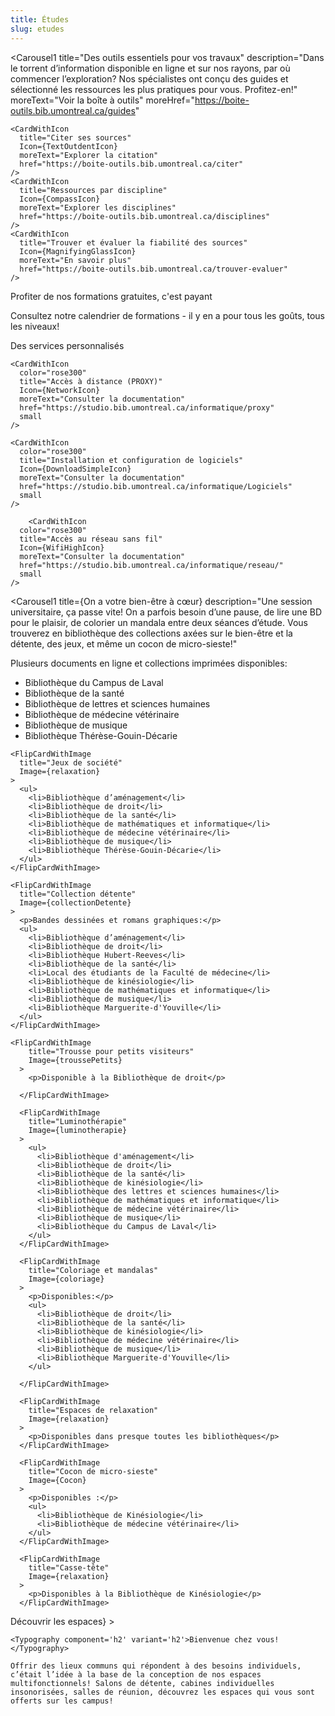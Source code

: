 ```yaml
---
title: Études
slug: etudes
---
```




<SuperHero
  title="On inspire la réussite"
  imageName='etudes'
/>

<Section>

  <Carousel1 
    title="Des outils essentiels pour vos travaux"
    description="Dans le torrent d’information disponible en ligne et sur nos rayons, par où commencer l’exploration? Nos spécialistes ont conçu des guides et sélectionné les ressources les plus pratiques pour vous. Profitez-en!"
    moreText="Voir la boîte à outils"
    moreHref="https://boite-outils.bib.umontreal.ca/guides"
  >
    <CardWithIcon
      title="Citer ses sources"
      Icon={TextOutdentIcon}
      moreText="Explorer la citation"
      href="https://boite-outils.bib.umontreal.ca/citer"
    />
    <CardWithIcon
      title="Ressources par discipline"
      Icon={CompassIcon}
      moreText="Explorer les disciplines"
      href="https://boite-outils.bib.umontreal.ca/disciplines"
    />
    <CardWithIcon
      title="Trouver et évaluer la fiabilité des sources"
      Icon={MagnifyingGlassIcon}
      moreText="En savoir plus"
      href="https://boite-outils.bib.umontreal.ca/trouver-evaluer"
    />
  </Carousel1>

</Section>

<Section bg="bleu100">

<Typography component="h2" variant="display2">Profiter de nos formations gratuites, c'est payant</Typography>

  Consultez notre calendrier de formations - il y en a pour tous les goûts, tous les niveaux!

  <ListeFormations moreText="Toutes nos formations" moreLink="https://calendrier.bib.umontreal.ca/calendar?cid=7690&t=m&d=0000-00-00&cal=7690&inc=0" />

</Section>

<Section bg='vertFonce'>

  <Typography component="h2" variant="display2"> Des services personnalisés</Typography>


  <RichList bg="vertFonce">
    <RichListItemWithLink 
      title="Accueil en bibliothèque"
      description="Notre équipe est présente en bibliothèques pour répondre à vos questions sur place - passez nous voir au comptoir!"
      href="../nous-joindre#bibliotheques-et-points-de-service"
      color="vertFonce"
    />
    <RichListItemWithLink 
      title="Clavardage"
      description="Même à distance, notre équipe n'est qu'à un clic! Nous sommes là pour répondre à vos questions, vous aider à repérer un document, ou vous guider dans l’utilisation de nos ressources, de nos logiciels. Besoin de soutien informatique à distance? C’est aussi par ici!."
      href="../nous-joindre/clavarder"
      color="vertFonce"
    />
    <RichListItemWithLink 
      title="Rendez-vous avec nos spécialistes"
      description="Nous proposons du soutien individuel pour trouver et utiliser de l’information et en informatique. Découvrez ou approfondissez les notions à votre rythme avec un membre de notre équipe. "
      href="../nous-joindre/notre-equipe"
      color="vertFonce"
    />
    <RichListItemWithLink 
      title="Services pour les cycles supérieurs"
      description="Jumelage avec un ou une bibliothécaire, dépôt dans Papyrus, mise en page de votre thèse ou mémoire, matinées de rédaction… nous sommes là pour vous accompagner tout au long de votre parcours aux cycles supérieurs, de la recherche à la publication. "
      href="../recherche"
      color="vertFonce"
    />
    <RichListItemWithLink 
      title="Service Accessibilité"
      description="L’accès à la documentation dont vous avez besoin est notre priorité. Tout au long de votre parcours universitaire, nous chercherons ou produirons pour vous des formats accessibles, en plus de vous offrir des équipements et des logiciels adaptés. "
      href="../service-accessibilite.mdx"
      color="vertFonce"
    />
  </RichList>

</Section>

<Section>
  <Carousel1
    title="Problème informatique? Pas de panique!"
    description="Nos comptoirs, nos services et nos spécialistes vous sont accessibles à l’année! De la connexion hors campus à l’impression, en passant par le prêt d’ordinateurs ou de tablettes, notre équipe est là pour vous soutenir. "
    moreText="Voir les ressources informatiques"
    moreHref="https://studio.bib.umontreal.ca/informatique/"
  >

  <CardWithIcon
      color="rose300"
      title="Connexion à distance aux logiciels"
      Icon={PlugsIcon}
      moreText="Consulter la documentation"
      href="https://studio.bib.umontreal.ca/informatique/connexion-distance"
      small
    />

    <CardWithIcon
      color="rose300"
      title="Accès à distance (PROXY)"
      Icon={NetworkIcon}
      moreText="Consulter la documentation"
      href="https://studio.bib.umontreal.ca/informatique/proxy"
      small
    />

    <CardWithIcon
      color="rose300"
      title="Installation et configuration de logiciels"
      Icon={DownloadSimpleIcon}
      moreText="Consulter la documentation"
      href="https://studio.bib.umontreal.ca/informatique/Logiciels"
      small
    />

        <CardWithIcon
      color="rose300"
      title="Accès au réseau sans fil"
      Icon={WifiHighIcon}
      moreText="Consulter la documentation"
      href="https://studio.bib.umontreal.ca/informatique/reseau/"
      small
    />
    
  </Carousel1>

</Section>

<Section bg="bleu100">

  <Carousel1
    title={<Typography component="h2">On a votre bien-être à cœur</Typography>}
    description="Une session universitaire, ça passe vite! On a parfois besoin d’une pause, de lire une BD pour le plaisir, de colorier un mandala entre deux séances d’étude. Vous trouverez en bibliothèque des collections axées sur le bien-être et la détente, des jeux, et même un cocon de micro-sieste!"
  >
   <FlipCardWithImage
      title="Collection bien être"
      Image={collectionBienEtre}
    >
      <p>Plusieurs documents en ligne et collections imprimées disponibles:</p>
      <ul>
      <li>Bibliothèque du Campus de Laval</li>
      <li>Bibliothèque de la santé</li>
      <li>Bibliothèque de lettres et sciences humaines</li>
      <li>Bibliothèque de médecine vétérinaire</li>
      <li>Bibliothèque de musique</li>
      <li>Bibliothèque Thérèse-Gouin-Décarie</li>
      </ul>
    </FlipCardWithImage>

    <FlipCardWithImage
      title="Jeux de société"
      Image={relaxation}
    >
      <ul>
        <li>Bibliothèque d’aménagement</li>
        <li>Bibliothèque de droit</li>
        <li>Bibliothèque de la santé</li>
        <li>Bibliothèque de mathématiques et informatique</li>
        <li>Bibliothèque de médecine vétérinaire</li>
        <li>Bibliothèque de musique</li>
        <li>Bibliothèque Thérèse-Gouin-Décarie</li>
      </ul>
    </FlipCardWithImage>

    <FlipCardWithImage
      title="Collection détente"
      Image={collectionDetente}
    >
      <p>Bandes dessinées et romans graphiques:</p>
      <ul>
        <li>Bibliothèque d’aménagement</li>
        <li>Bibliothèque de droit</li>
        <li>Bibliothèque Hubert-Reeves</li>
        <li>Bibliothèque de la santé</li>
        <li>Local des étudiants de la Faculté de médecine</li>
        <li>Bibliothèque de kinésiologie</li>
        <li>Bibliothèque de mathématiques et informatique</li>
        <li>Bibliothèque de musique</li>
        <li>Bibliothèque Marguerite-d'Youville</li>
      </ul>
    </FlipCardWithImage>

    <FlipCardWithImage
        title="Trousse pour petits visiteurs"
        Image={troussePetits}
      >
        <p>Disponible à la Bibliothèque de droit</p>
        
      </FlipCardWithImage>

      <FlipCardWithImage
        title="Luminothérapie"
        Image={luminotherapie}
      >
        <ul>
          <li>Bibliothèque d'aménagement</li>
          <li>Bibliothèque de droit</li>
          <li>Bibliothèque de la santé</li>
          <li>Bibliothèque de kinésiologie</li>
          <li>Bibliothèque des lettres et sciences humaines</li>
          <li>Bibliothèque de mathématiques et informatique</li>
          <li>Bibliothèque de médecine vétérinaire</li>
          <li>Bibliothèque de musique</li>
          <li>Bibliothèque du Campus de Laval</li>
        </ul>
      </FlipCardWithImage>

      <FlipCardWithImage
        title="Coloriage et mandalas"
        Image={coloriage}
      >
        <p>Disponibles:</p>
        <ul>
          <li>Bibliothèque de droit</li>
          <li>Bibliothèque de la santé</li>
          <li>Bibliothèque de kinésiologie</li>
          <li>Bibliothèque de médecine vétérinaire</li>
          <li>Bibliothèque de musique</li>
          <li>Bibliothèque Marguerite-d'Youville</li>
        </ul>

      </FlipCardWithImage>

      <FlipCardWithImage
        title="Espaces de relaxation"
        Image={relaxation}
      >
        <p>Disponibles dans presque toutes les bibliothèques</p>
      </FlipCardWithImage>
            
      <FlipCardWithImage
        title="Cocon de micro-sieste"
        Image={Cocon}
      >
        <p>Disponibles :</p>
        <ul>
          <li>Bibliothèque de Kinésiologie</li> 
          <li>Bibliothèque de médecine vétérinaire</li> 
        </ul>
      </FlipCardWithImage>
            
      <FlipCardWithImage
        title="Casse-tête"
        Image={relaxation}
      >
        <p>Disponibles à la Bibliothèque de Kinésiologie</p>
      </FlipCardWithImage>

  </Carousel1>
</Section>

<Section>
  <HeroWithImage
    Image={imageBienvenue}
    footer={<Button primary href='../espaces/'>Découvrir les espaces</Button>}
  >

    <Typography component='h2' variant='h2'>Bienvenue chez vous!</Typography>

    Offrir des lieux communs qui répondent à des besoins individuels, c’était l’idée à la base de la conception de nos espaces multifonctionnels! Salons de détente, cabines individuelles insonorisées, salles de réunion, découvrez les espaces qui vous sont offerts sur les campus!

  </HeroWithImage>
</Section>
